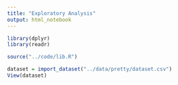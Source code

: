 ```yaml
---
title: "Exploratory Analysis"
output: html_notebook
---
```


```r
library(dplyr)
library(readr)

source("../code/lib.R")

dataset = import_dataset("../data/pretty/dataset.csv")
View(dataset)
```

